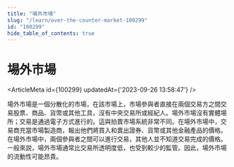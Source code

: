 ```yaml
---
title: "場外市場"
slug: "/learn/over-the-counter-market-100299"
id: "100299"
hide_table_of_contents: true
---
```



# 場外市場

<ArticleMeta id={100299} updatedAt={'2023-09-26 13:58:47'} />
<div className='border-solid border-b border-t-0 my-4 border-[var(--ifm-color-gray-300)]' />

場外市場是一個分散化的市場，在該市場上，市場參與者直接在兩個交易方之間交易股票、商品、貨幣或其他工具，沒有中央交易所或經紀人。場外市場沒有實體場所；交易是通過電子方式進行的。這與拍賣市場系統非常不同。在場外市場中，交易商充當市場製造商，報出他們將買入和賣出證券、貨幣或其他金融產品的價格。在場外市場中，兩個參與者之間可以進行交易，其他人並不知道交易完成的價格。一般來説，場外市場通常比交易所透明度低，也受到較少的監管。因此，場外市場的流動性可能昂貴。

